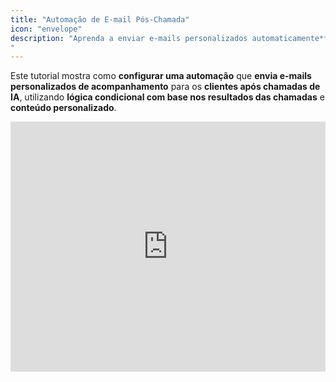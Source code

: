 ```yaml
---
title: "Automação de E-mail Pós-Chamada"
icon: "envelope"
description: "Aprenda a enviar e-mails personalizados automaticamente** para os **clientes após chamadas de IA
"
---
```


Este tutorial mostra como **configurar uma automação** que **envia e-mails personalizados de acompanhamento** para os **clientes após chamadas de IA**, utilizando **lógica condicional com base nos resultados das chamadas** e **conteúdo personalizado**.

<iframe width="100%" height="400" src="https://www.youtube.com/embed/f0b7cMXqWWI?si=9Ic3VHwV-QeL5YER" title="Tutorial: How to send an email after phone call ends" frameBorder="0" allow="accelerometer; autoplay; clipboard-write; encrypted-media; gyroscope; picture-in-picture" allowFullScreen />

## O que você vai aprender

- Configurar **automação de e-mail pós-chamada** com **gatilhos condicionais**
- Criar **modelos de e-mail** com **conteúdo dinâmico** proveniente das chamadas
- Mapear **dados e variáveis da chamada** para o conteúdo do e-mail
- Criar **fluxos de e-mail diferentes** com base no **resultado da chamada**
- Aplicar **boas práticas** para uma comunicação de acompanhamento profissional

---

## Pré-requisitos

- **Assistente de IA configurado** com variáveis pós-chamada e **coleta de e-mail**
- **Integração com serviço de e-mail** (ex: Gmail)
- **Compreensão da automação via webhook pós-chamada**
- **Acesso à funcionalidade de testes de chamadas**

## Etapa 1: Criar automação de e-mail pós-chamada

Vamos criar uma **automação que é acionada após as chamadas telefônicas** e **envia e-mails personalizados** com base nos **resultados da chamada**.

<video autoPlay muted loop playsinline src="/resources/tutorials/post-call-email/01-create-email-automation.mp4" />

1. Navegue até **Automation Platform**
2. Crie um **novo fluxo do zero**
3. Na busca de gatilhos, pesquise pela sua **plataforma de chamadas**
4. Selecione o gatilho **Phone Call Ended**

Isso captura dados de **todas as chamadas concluídas** para o **assistente selecionado**.

## Etapa 2: Configurar o assistente e a integração via Webhook

<video autoPlay muted loop playsinline src="/resources/tutorials/post-call-email/03-select-assistant-for-email.mp4" />

1. Selecione o **assistente de destino**
   - Cada assistente oferece suporte a **apenas uma automação pós-chamada**
   - Todas as chamadas para esse assistente **acionarão este fluxo de e-mail**
2. Clique em **Test Trigger** para configurar o **webhook**
   - Isso **gera e salva automaticamente uma URL de webhook**, que é **armazenada nas configurações de pós-chamada** do seu assistente.

## Etapa 3: Verificar a configuração do assistente

<video autoPlay muted loop playsinline src="/resources/tutorials/post-call-email/05-check-assistant-webhook.mp4" />

1. Abra seu **assistente** em uma nova aba
2. Navegue até a guia **Post-call Actions** (terceira guia)
3. Confirme se a **URL do webhook** foi configurada automaticamente

<Frame>
  ![Webhook trigger configuration](/resources/tutorials/post-call-email/06-webhook-settings.png)
</Frame>

4. Revise as configurações do gatilho:
   - **Enabled:** a automação é acionada após as chamadas
   - **Completed calls only:** recomendado para **e-mails de acompanhamento**
   - **All calls:** selecione **No** para incluir **chamadas que falharam**

<Frame>
  ![Post-call variables for email content](/resources/tutorials/post-call-email/07-post-call-variables.png)
</Frame>

5. Verifique as variáveis pós-chamada:
   - **status:** valor booleano que indica o **sucesso da chamada**
   - **email:** **e-mail do cliente** (certifique-se de que seja coletado durante as chamadas)

## Etapa 4: Garantir a coleta de e-mails

Para que a **automação de e-mails** funcione corretamente, seu **assistente deve coletar os endereços de e-mail dos clientes**.

<Frame>
  ![Call variables including email collection](/resources/tutorials/post-call-email/08-set-test-values.png)
</Frame>

1. Verifique as variáveis de chamada do seu assistente:
   - Certifique-se de que a variável **email** está **definida**
   - Defina um **e-mail padrão de teste** para fins de verificação (use seu e-mail real durante os testes)
   - Considere tornar a **coleta de e-mail parte do roteiro da chamada**

## Etapa 5: Gerar chamada de teste com dados de e-mail

<video autoPlay muted loop playsinline src="/resources/tutorials/post-call-email/09-make-test-call.mp4" />

1. Faça uma **chamada de teste** para gerar os dados do webhook:
   - Clique em **Speak to Assistant → Phone Call**
   - **Atenda** quando seu assistente ligar para você
   - **Responda positivamente** para garantir que a variável **status** seja definida como **true**
   - **Conclua o objetivo da chamada** durante a conversa
   - **Encerre a chamada naturalmente**

<Note>
  Em uma situação real, o **assistente usará os dados atribuídos ao lead**.\
  Para fins de teste, ele utiliza os **valores padrão** que você acabou de definir.
</Note>

<video autoPlay muted loop playsinline src="/resources/tutorials/post-call-email/10-check-call-results.mp4" />

2. Verifique os resultados da chamada e a extração das variáveis:
   - Vá até a sua **lista de chamadas** e encontre a **chamada mais recente**
   - Clique na chamada para **ver os detalhes**
   - Confirme que a variável **status** está com o valor **true** (objetivo da chamada alcançado)

   Essas variáveis são extraídas após cada chamada com base em:
   - **Transcrição da chamada**
   - **Descrições das variáveis**
   - **Tipos de variáveis** (Boolean para _status_)
   - **Contexto do prompt do sistema**

<Note>
  As **variáveis após uma chamada** estão sendo **extraídas**.\
  Você pode **atualizar a página após cerca de um minuto** e então verá as **variáveis extraídas**.
</Note>

<video autoPlay muted loop playsinline src="/resources/tutorials/post-call-email/11-received-call-data.mp4" />

1. Retorne à aba da sua **automação**
2. Verifique se você **recebeu os dados da chamada** a partir do **gatilho de teste**
   - Você deve ver os **dados do webhook**, pois clicou em **Test Trigger** e, em seguida, **realizou a chamada**.\
     A automação **recebeu a requisição após o término da chamada**, quando as **variáveis foram extraídas**.
3. Método alternativo — reenviar dados do webhook de chamadas existentes:

<video autoPlay muted loop playsinline src="/resources/tutorials/post-call-email/12-resend-webhook.mp4" />

- Se você precisar testar com **dados de chamada diferentes**, pode **reutilizar qualquer chamada existente**:
  - Clique em **Test Trigger** novamente na sua automação
  - Vá até uma **chamada concluída** na sua plataforma
  - Clique em **Resend Webhook** para enviar os **dados dessa chamada** para sua automação
  - Retorne à aba da **automação** para visualizar os **dados atualizados**

### Adicionando novas variáveis pós-chamada

<Note>
  Se você precisar **adicionar uma nova variável pós-chamada** depois de criar a automação, siga este processo para **atualizar sua automação com os novos dados da variável**.
</Note>

<video autoPlay muted loop playsinline src="/resources/tutorials/post-call-email/add-variable.mp4" />

1. **Defina a nova variável no seu assistente:**
   - Vá para as configurações do **assistente** → guia **Post-call Actions**
   - Adicione a **nova variável pós-chamada** (nome, tipo, descrição)
   - **Salve** o assistente

   **Atualize a automação com os dados da nova variável:**
   - Retorne à sua **automação**
   - Clique em **Test Trigger** para preparar a captura dos novos dados de webhook
   - **Reavalie** uma chamada existente

<video autoPlay muted loop playsinline src="/resources/tutorials/post-call-email/re-evaluate.mp4" />

- Vá até **qualquer chamada concluída** para este assistente
- Clique em **Re-evaluate** para extrair a nova variável dessa chamada
- Aguarde o **processamento** ser concluído

**Envie os dados atualizados para a automação:**

- Clique em **Resend Webhook** na mesma chamada
- Retorne à aba da **automação**
- Verifique se a **nova variável** agora está disponível nos dados da automação

<Tip>
  Esse recurso de **reenviar webhook** é útil para **testar diferentes cenários** sem precisar **fazer novas chamadas todas as vezes**.
</Tip>

## Etapa 6: Configurar lógica condicional de e-mail

Queremos **enviar e-mails apenas quando o objetivo da chamada for alcançado**.

<video autoPlay muted loop playsinline src="/resources/tutorials/post-call-email/13-add-branch.mp4" />

1. Clique no ícone **“+”** para adicionar uma etapa
2. Pesquise por **Branch** em **Control Flow**
3. Selecione **Branch** para criar a **lógica condicional**

<video autoPlay muted loop playsinline src="/resources/tutorials/post-call-email/14-configure-status-condition.mp4" />

4. Configure a condição do branch:
   - Selecione a variável **status** nos dados da chamada
   - Escolha **Boolean is true**
   - Isso criará dois caminhos: **True (qualificado)** e **False (não qualificado)**

## Etapa 7: Configurar integração com serviço de e-mail

<video autoPlay muted loop playsinline src="/resources/tutorials/post-call-email/15-add-email-action.mp4" />

1. No ramo **True**, clique em **“+”**
2. Pesquise pelo seu **serviço de e-mail** (Gmail, Outlook, SMTP, etc.)
3. Selecione a ação **Send Email**

<video autoPlay muted loop playsinline src="/resources/tutorials/post-call-email/16-create-email-connection.mp4" />

4. Crie uma conexão com o serviço de e-mail:
   - **Autorize** com o seu **provedor de e-mail**
   - **Configure as definições SMTP** se estiver usando um e-mail personalizado
   - **Salve** a conexão para uso futuro

## Etapa 8: Configurar o conteúdo e os destinatários do e-mail

<video autoPlay muted loop playsinline src="/resources/tutorials/post-call-email/17-map-recipient-email.mp4" />

1. **Configurar destinatário:**
   - Clique no campo de e-mail **To**
   - Selecione o **e-mail do cliente** a partir das variáveis da chamada
   - Certifique-se de que o **endereço de e-mail está corretamente mapeado**

   **Definir assunto do e-mail:**
   - Use **conteúdo dinâmico:** _“Obrigado pelo seu tempo, {customer_name}!”_
   - Inclua o **nome da empresa** ou uma **referência da chamada**
   - Mantenha o **assunto profissional e relevante**

<video autoPlay muted loop playsinline src="/resources/tutorials/post-call-email/19-compose-email-body.mp4" />

1. **Escreva o corpo do e-mail com conteúdo dinâmico:**
   - Clique no campo **Body** para começar a escrever seu e-mail
   - Digite o conteúdo do e-mail utilizando **placeholders** para variáveis

   **Exemplo de modelo de e-mail:**

```
Assunto: Obrigado pelo seu tempo, {customer_name}!

Corpo do e-mail:

Olá {customer_name},

Obrigado por dedicar um tempo para conversar conosco hoje.

Aqui está a transcrição da nossa conversa:

{formatted_transcript}

Próximos passos:

Daremos continuidade conforme combinado

Fique à vontade para entrar em contato em caso de dúvidas

[Inclua próximos passos específicos do seu negócio]

Atenciosamente,
[Seu Nome/Empresa]
[Informações de Contato]
```

2. **Adicionar variáveis dinâmicas ao seu e-mail:**

   **Para substituir {customer_name}:**
   - Clique no local desejado dentro do texto do e-mail
   - Uma **janela pop-up** aparecerá com as variáveis disponíveis
   - Pesquise e selecione **customer_name** nas variáveis da chamada
   - Clique em **Insert** para adicionar a variável

   **Para substituir {formatted_transcript}:**
   - Clique no local onde deseja inserir a transcrição no corpo do e-mail
   - Navegue até **Post Call Variables** na janela pop-up
   - Selecione a variável **formatted_transcript**
   - Clique em **Insert** para adicionar a variável

## Etapa 10: Modelos de e-mail avançados

Você pode criar **e-mails mais profissionais** utilizando **formatação em HTML**:

- Selecione **HTML** como o tipo de corpo (**Body Type**) na ação de envio de e-mail
- No campo **Body**, adicione o **código HTML** para aprimorar o layout e o design do e-mail
- Use as **variáveis dinâmicas** da mesma forma que nos e-mails em texto simples

## Etapa 11: Testar a automação de e-mail

<video autoPlay muted loop playsinline src="/resources/tutorials/post-call-email/22-test-email-sending.mp4" />

1. Clique em **Test Step** para enviar o e-mail de teste
2. Verifique o **sucesso do envio** nos resultados do teste
3. Acesse sua **caixa de entrada de e-mail**:
   - Confirme que o **e-mail foi recebido**
   - Verifique se o **conteúdo dinâmico foi preenchido corretamente**
   - Revise a **formatação e o tom profissional** do e-mail

## Etapa 12: Publicar e monitorar

<Frame>
  ![Publishing email automation](/resources/tutorials/post-call-email/25-publish-email-automation.png)
</Frame>

1. Clique em **Publish** para ativar sua automação de e-mail
2. **Monitore as execuções da automação** para verificar o **envio bem-sucedido dos e-mails**

## **Boas práticas**

**Conteúdo do e-mail**

- Mantenha um **tom profissional**, adequado ao seu setor
- Use **assuntos claros** que indiquem o propósito do e-mail
- Personalize o conteúdo utilizando **dados da chamada de forma eficaz**
- Inclua uma **chamada para ação (CTA)** com os próximos passos

---

## Solução de problemas

## Problemas comuns

**E-mails não estão sendo enviados:**

- Verifique a **conexão e autorização** do serviço de e-mail
- Confira se os **endereços de e-mail dos clientes são válidos**
- Certifique-se de que a **ação de e-mail** está no **ramo condicional correto**
- Confirme que a **automação está publicada e ativa**

**Conteúdo dinâmico não está aparecendo:**

- Verifique o **mapeamento das variáveis** no modelo de e-mail
- Confirme se as **variáveis pós-chamada** estão sendo extraídas corretamente
- Assegure-se de que as **variáveis de chamada** contêm os dados de e-mail
- Faça testes com **diferentes cenários de chamada**

Seus clientes agora receberão **e-mails de acompanhamento profissionais e personalizados** após cada **chamada bem-sucedida**, fortalecendo o **relacionamento** e **aumentando suas taxas de conversão**!